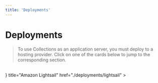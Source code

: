 ```yaml
---
title: 'Deployments'
---
```



# Deployments

> To use Collections as an application server, you must deploy to a hosting provider. Click on one of the cards below to jump to the corresponding section.

<br />
<Cards>
  <Card
    icon={
      <svg
        xmlns="http://www.w3.org/2000/svg"
        fill="none"
        viewBox="0 0 24 24"
        strokeWidth={1.5}
        stroke="currentColor"
        className="w-6 h-6"
      >
        <path strokeLinecap="round" strokeLinejoin="round" d="M8.25 4.5l7.5 7.5-7.5 7.5" />
      </svg>
    }
    title="Amazon Lightsail"
    href="./deployments/lightsail"
  ></Card>
</Cards>
